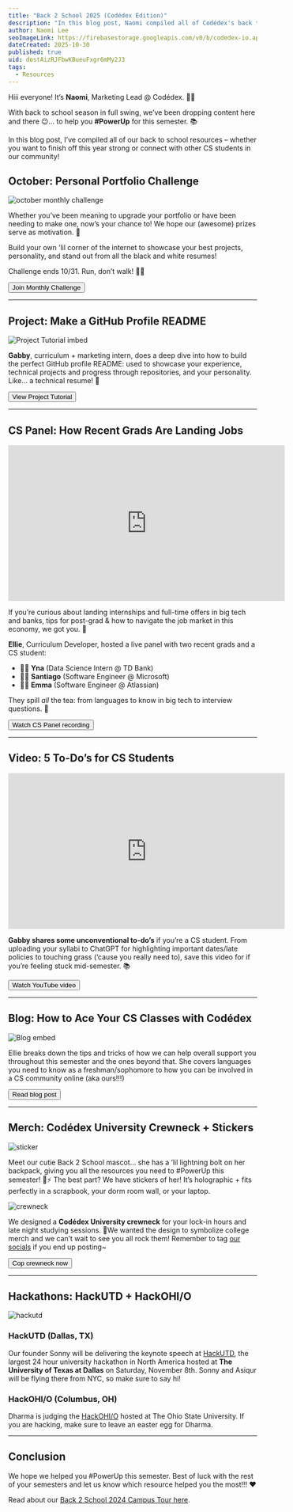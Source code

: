 ```yaml
---
title: "Back 2 School 2025 (Codédex Edition)"
description: "In this blog post, Naomi compiled all of Codédex's back to school resources – whether you want to finish off this year strong or connect with other CS students in our community!"
author: Naomi Lee
seoImageLink: https://firebasestorage.googleapis.com/v0/b/codedex-io.appspot.com/o/blogs%2Fback-2-school-2025%2Fbanner.gif?alt=media&token=5f8e00ff-9701-484d-980c-dd16899a79ec
dateCreated: 2025-10-30
published: true
uid: dostAizRJFbwKBueuFxgr6mMy2J3
tags:
  - Resources
---
```


Hiii everyone! It’s **Naomi**, Marketing Lead @ Codédex. 👋🏻

With back to school season in full swing, we’ve been dropping content here and there 😉… to help you **#PowerUp** for this semester. 📚

In this blog post, I’ve compiled all of our back to school resources – whether you want to finish off this year strong or connect with other CS students in our community!

## October: Personal Portfolio Challenge

![october monthly challenge](https://i.imgur.com/DdSIZai.png)

Whether you’ve been meaning to upgrade your portfolio or have been needing to make one, now’s your chance to! We hope our (awesome) prizes serve as motivation. 🤗

Build your own ’lil corner of the internet to showcase your best projects, personality, and stand out from all the black and white resumes!

Challenge ends 10/31. Run, don’t walk! 🏃‍♀️

<div
  style={{
    display: "flex",
    justifyContent: "center",
    marginBottom: "1.2rem",
    transform: "scale(.9)",
  }}
>
  <a
    href="https://www.codedex.io/community/monthly-challenge/rxszczV44NOqXn80BC7Y"
    style={{ all: "unset" }}
    target="_blank"
    and
    rel="noopener noreferrer"
  >
    <Button variant="yellow">Join Monthly Challenge</Button>
  </a>
</div>

---

## Project: Make a GitHub Profile README

![Project Tutorial imbed](https://i.imgur.com/Eap79gy.png)

**Gabby**, curriculum + marketing intern, does a deep dive into how to build the perfect GitHub profile README: used to showcase your experience, technical projects and progress through repositories, and your personality. Like… a technical resume! 👾

<div
  style={{
    display: "flex",
    justifyContent: "center",
    marginBottom: "1.2rem",
    transform: "scale(.9)",
  }}
>
  <a
    href="https://www.codedex.io/projects/make-a-github-profile-readme"
    style={{ all: "unset" }}
    target="_blank"
    and
    rel="noopener noreferrer"
  >
    <Button variant="yellow">View Project Tutorial</Button>
  </a>
</div>

---

## CS Panel: How Recent Grads Are Landing Jobs

<iframe width="560" height="315" src="https://www.youtube.com/embed/GVxwY4IQCoc?si=pp72KyqmvRl3m_sn" title="YouTube video player" frameborder="0" allow="accelerometer; autoplay; clipboard-write; encrypted-media; gyroscope; picture-in-picture; web-share" referrerpolicy="strict-origin-when-cross-origin" allowfullscreen></iframe>

If you’re curious about landing internships and full-time offers in big tech and banks, tips for post-grad & how to navigate the job market in this economy, we got you. 🤩

**Ellie**, Curriculum Developer, hosted a live panel with two recent grads and a CS student:

- 👩‍💻 **Yna** (Data Science Intern @ TD Bank)
- 🧑‍💻 **Santiago** (Software Engineer @ Microsoft)
- 👩‍💻 **Emma** (Software Engineer @ Atlassian)

They spill _all_ the tea: from languages to know in big tech to interview questions. 🤫

<div
  style={{
    display: "flex",
    justifyContent: "center",
    marginBottom: "1.2rem",
    transform: "scale(.9)",
  }}
>
  <a
    href="https://www.youtube.com/watch?v=GVxwY4IQCoc"
    style={{ all: "unset" }}
    target="_blank"
    and
    rel="noopener noreferrer"
  >
    <Button variant="yellow">Watch CS Panel recording</Button>
  </a>
</div>

---

## Video: 5 To-Do’s for CS Students

<iframe width="560" height="315" src="https://www.youtube.com/embed/Ww0C2fwCYd0?si=0YOaafFaAWYq_83d" title="YouTube video player" frameborder="0" allow="accelerometer; autoplay; clipboard-write; encrypted-media; gyroscope; picture-in-picture; web-share" referrerpolicy="strict-origin-when-cross-origin" allowfullscreen></iframe>

**Gabby shares some unconventional to-do’s** if you’re a CS student. From uploading your syllabi to ChatGPT for highlighting important dates/late policies to touching grass (‘cause you really need to), save this video for if you’re feeling stuck mid-semester. 📚

<div
  style={{
    display: "flex",
    justifyContent: "center",
    marginBottom: "1.2rem",
    transform: "scale(.9)",
  }}
>
  <a
    href="https://www.youtube.com/watch?v=Ww0C2fwCYd0"
    style={{ all: "unset" }}
    target="_blank"
    and
    rel="noopener noreferrer"
  >
    <Button variant="yellow">Watch YouTube video</Button>
  </a>
</div>

---

## Blog: How to Ace Your CS Classes with Codédex

![Blog embed](https://i.imgur.com/madvp4S.gif)

Ellie breaks down the tips and tricks of how we can help overall support you throughout this semester and the ones beyond that. She covers languages you need to know as a freshman/sophomore to how you can be involved in a CS community online (aka ours!!!)

<div
  style={{
    display: "flex",
    justifyContent: "center",
    marginBottom: "1.2rem",
    transform: "scale(.9)",
  }}
>
  <a
    href="https://www.codedex.io/blog/how-to-ace-your-computer-science-classes-with-codedex"
    style={{ all: "unset" }}
    target="_blank"
    and
    rel="noopener noreferrer"
  >
    <Button variant="yellow">Read blog post</Button>
  </a>
</div>

---

## Merch: Codédex University Crewneck + Stickers

![sticker](https://i.imgur.com/fW93R8N.png)

Meet our cutie Back 2 School mascot… she has a ’lil lightning bolt on her backpack, giving you all the resources you need to #PowerUp this semester! 🎒⚡️ The best part? We have stickers of her! It’s holographic + fits perfectly in a scrapbook, your dorm room wall, or your laptop.

![crewneck](https://i.imgur.com/qWFpBzi.png)

We designed a **Codédex University crewneck** for your lock-in hours and late night studying sessions. 👚We wanted the design to symbolize college merch and we can’t wait to see you all rock them! Remember to tag [our socials](https://linktr.ee/codedex) if you end up posting~

<div
  style={{
    display: "flex",
    justifyContent: "center",
    marginBottom: "1.2rem",
    transform: "scale(.9)",
  }}
>
  <a
    href="https://codedex.myshopify.com/products/back-2-school-champion-crewneck-sweatshirt"
    style={{ all: "unset" }}
    target="_blank"
    and
    rel="noopener noreferrer"
  >
    <Button variant="yellow">Cop crewneck now</Button>
  </a>
</div>

---

## Hackathons: HackUTD + HackOHI/O

![hackutd](https://i.imgur.com/QHVtzpv.png)

### HackUTD (Dallas, TX)

Our founder Sonny will be delivering the keynote speech at [HackUTD](https://legend.hackutd.co/), the largest 24 hour university hackathon in North America hosted at **The University of Texas at Dallas** on Saturday, November 8th. Sonny and Asiqur will be flying there from NYC, so make sure to say hi!

### HackOHI/O (Columbus, OH)

Dharma is judging the [HackOHI/O](https://hack.osu.edu/2025) hosted at The Ohio State University. If you are hacking, make sure to leave an easter egg for Dharma.

--- 

## Conclusion

We hope we helped you #PowerUp this semester. Best of luck with the rest of your semesters and let us know which resource helped you the most!!! ❤️

Read about our [Back 2 School 2024 Campus Tour here](https://www.codedex.io/blog/back-to-school-campus-tour-2024).

